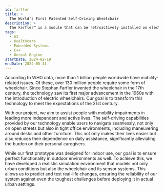 ```yaml
---
id: farfler
title: >
  The World's First Patented Self-Driving Wheelchair
description: >
  The Farfler™ is a module that can be retroactively installed on electric wheelchairs, equipping them with self-driving capabilities.
tags:
  - AI
  - Healthcare
  - Embedded Systems
  - C++
  - Unreal Engine
startDate: 2024-02-19
endDate: 2024-05-31
---
```


According to WHO data, more than 1 billion people worldwide have mobility-related issues. Of these, over 130 million people require some form of wheelchair. Since Stephan Farfler invented the wheelchair in the 17th century, the technology saw its first major advancement in the 1960s with the introduction of electric wheelchairs. Our goal is to transform this technology to meet the expectations of the 21st century.

With our project, we aim to assist people with mobility impairments in leading more independent and active lives. The self-driving capabilities provided by our technology enable users to navigate seamlessly, not only on open streets but also in tight office environments, including maneuvering around desks and other furniture. This not only makes their lives easier but also reduces their dependence on daily assistance, significantly alleviating the burden on their personal caregivers.

While our first prototype was designed for indoor use, our goal is to ensure perfect functionality in outdoor environments as well. To achieve this, we have developed a realistic simulation environment that models not only urban conditions but also the wheelchair and its sensor systems. This allows us to predict and test real-life changes, ensuring the reliability of our system against even the toughest challenges before deploying it in actual urban settings.
